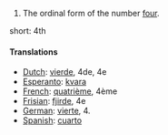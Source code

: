 # The ordinal form of the number [[four]].

short: 4th

====Translations====

*[[Dutch]]: [[vierde]], 4de, 4e
*[[Esperanto]]: [[kvara]]
*[[French]]: [[quatrième]], 4ème
*[[Frisian]]: [[fjirde]], 4e
*[[German]]: [[vierte]], 4.
*[[Spanish]]: [[cuarto]]
